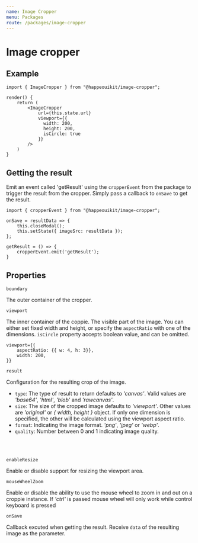 ```yaml
---
name: Image Cropper
menu: Packages
route: /packages/image-cropper
---
```



# Image cropper

<PackageMetadata pkg={pkg}/>

## Example

<ImageCropperExample />

```
import { ImageCropper } from "@happeouikit/image-cropper";

render() {
    return (
        <ImageCropper
            url={this.state.url}
            viewport={{
              width: 200,
              height: 200,
              isCircle: true
            }}
        />
    )
}
```

## Getting the result

Emit an event called 'getResult' using the `cropperEvent` from the package to trigger the result from the cropper. Simply pass a callback to `onSave`
to get the result.

```
import { cropperEvent } from "@happeouikit/image-cropper";

onSave = resultData => {
    this.closeModal();
    this.setState({ imageSrc: resultData });
};

getResult = () => {
    cropperEvent.emit('getResult');
}
```

## Properties

<Props of={ImageCropper} />

`boundary`

The outer container of the cropper.

`viewport`

The inner container of the coppie. The visible part of the image. You can either set fixed width and height, 
or specify the `aspectRatio` with one of the dimensions. `isCircle` property accepts boolean value, and can be omitted.

```
viewport={{
    aspectRatio: {{ w: 4, h: 3}},          
    width: 200,
}}
```

`result`

Configuration for the resulting crop of the image.
+ `type`: The type of result to return defaults to *'canvas'*. Valid values are *'base64'*, *'html'*, *'blob'* and *'rawcanvas'*.
+ `size`: The size of the cropped image defaults to *'viewport'*. Other values are *'original'* or *{ width, height }* object. 
If only one dimension is specified, the other will be calculated using the viewport aspect ratio.
+ `format`: Indicating the image format. *'png'*, *'jpeg'* or *'webp'*.
+ `quality`: Number between 0 and 1 indicating image quality.
<br /> 
<br /> 

`enableResize`

Enable or disable support for resizing the viewport area.
     
`mouseWheelZoom`

Enable or disable the ability to use the mouse wheel to zoom in and out on a croppie instance. 
If *'ctrl'* is passed mouse wheel will only work while control keyboard is pressed

`onSave`

Callback excuted when getting the result. Receive `data` of the resulting image as the parameter.

